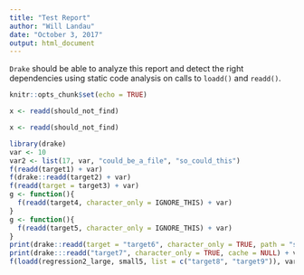 ```yaml
---
title: "Test Report"
author: "Will Landau"
date: "October 3, 2017"
output: html_document
---
```


`Drake` should be able to analyze this report and detect the right dependencies
using static code analysis on calls to `loadd()` and `readd()`.

```r
knitr::opts_chunk$set(echo = TRUE)
```

```r
x <- readd(should_not_find)
```

```r
x <- readd(should_not_find)
```

```r
library(drake)
var <- 10
var2 <- list(17, var, "could_be_a_file", "so_could_this")
f(readd(target1) + var)
f(drake::readd(target2) + var)
f(readd(target = target3) + var)
g <- function(){
  f(readd(target4, character_only = IGNORE_THIS) + var)
}
g <- function(){
  f(readd(target5, character_only = IGNORE_THIS) + var)
}
print(drake::readd(target = "target6", character_only = TRUE, path = "subdir") + var)
print(drake:::readd("target7", character_only = TRUE, cache = NULL) + var)
f(loadd(regression2_large, small5, list = c("target8", "target9")), var)
```
